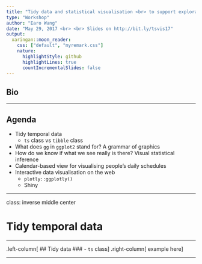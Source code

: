 ```yaml
---
title: "Tidy data and statistical visualisation <br> to support exploration of temporal data"
type: "Workshop"
author: "Earo Wang"
date: "May 29, 2017 <br> <br> Slides on http://bit.ly/tsvis17"
output:
  xaringan::moon_reader:
    css: ["default", "myremark.css"]
    nature:
      highlightStyle: github
      highlightLines: true
      countIncrementalSlides: false
---
```


## Bio

---

## Agenda

* Tidy temporal data
    + `ts` class vs `tibble` class
* What does `gg` in `ggplot2` stand for? A grammar of graphics
* How do we know if what we see really is there? Visual statistical inference
* Calendar-based view for visualising people's daily schedules
* Interactive data visualisation on the web
    + `plotly::ggplotly()`
    + Shiny

---

class: inverse middle center

# Tidy temporal data

---

.left-column[
## Tidy data
### - `ts` class
]
.right-column[
example here
]

---

